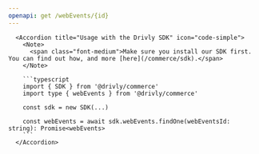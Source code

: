 ```yaml
---
openapi: get /webEvents/{id}
---
```


      <Accordion title="Usage with the Drivly SDK" icon="code-simple">
        <Note>
          <span class="font-medium">Make sure you install our SDK first. You can find out how, and more [here](/commerce/sdk).</span>
        </Note>

        ```typescript
        import { SDK } from '@drivly/commerce'
        import type { webEvents } from '@drivly/commerce'

        const sdk = new SDK(...)

        const webEvents = await sdk.webEvents.findOne(webEventsId: string): Promise<webEvents>
        ```
      </Accordion>
